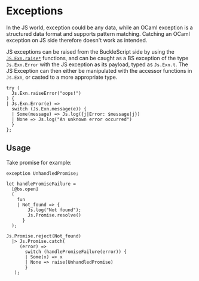 
# Exceptions

In the JS world, exception could be any data, while an OCaml exception is a structured data format and supports pattern matching. Catching an OCaml exception on JS side therefore doesn't work as intended.

JS exceptions can be raised from the BuckleScript side by using the [`JS.Exn.raise*`](https://bucklescript.github.io/bucklescript/api/Js.Exn.html) functions, and can be caught as a BS exception of the type `Js.Exn.Error` with the JS exception as its payload, typed as `Js.Exn.t`. The JS Exception can then either be manipulated with the accessor functions in `Js.Exn`, or casted to a more appropriate type.

```reason
try (
  Js.Exn.raiseError("oops!")
) {
| Js.Exn.Error(e) =>
  switch (Js.Exn.message(e)) {
  | Some(message) => Js.log({j|Error: $message|j})
  | None => Js.log("An unknown error occurred")
  }
};
```

## Usage

Take promise for example:

```reason
exception UnhandledPromise;

let handlePromiseFailure =
  [@bs.open]
  (
    fun
    | Not_found => {
        Js.log("Not found");
        Js.Promise.resolve()
      }
  );

Js.Promise.reject(Not_found)
  |> Js.Promise.catch(
     (error) =>
       switch (handlePromiseFailure(error)) {
       | Some(x) => x
       | None => raise(UnhandledPromise)
       }
   );
```
